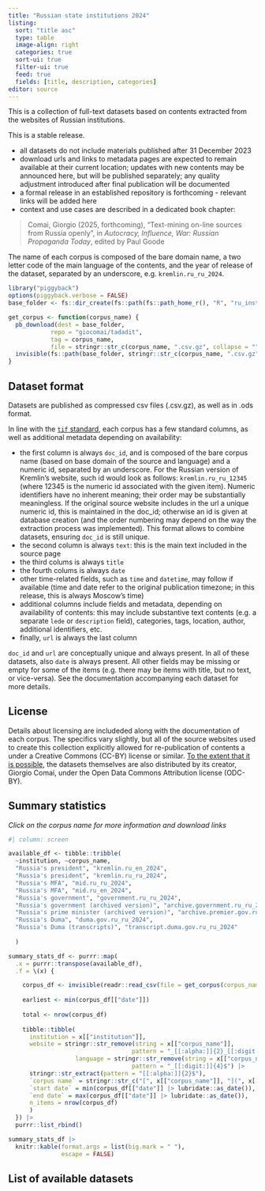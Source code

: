 ```yaml
---
title: "Russian state institutions 2024"
listing:
  sort: "title asc"
  type: table
  image-align: right
  categories: true
  sort-ui: true
  filter-ui: true
  feed: true  
  fields: [title, description, categories]
editor: source
---
```


This is a collection of full-text datasets based on contents extracted from the websites of Russian institutions.

This is a stable release.

- all datasets do not include materials published after 31 December 2023
- download urls and links to metadata pages are expected to remain available at their current location; updates with new contents may be announced here, but will be published separately; any quality adjustment introduced after final publication will be documented
- a formal release in an established repository is forthcoming - relevant links will be added here
- context and use cases are described in a dedicated book chapter:

> Comai, Giorgio (2025, forthcoming), "Text-mining on-line sources from Russia openly", in *Autocracy, Influence, War: Russian Propaganda Today*, edited by Paul Goode

The name of each corpus is composed of the bare domain name, a two letter code of the main language of the contents, and the year of release of the dataset, separated by an underscore, e.g. `kremlin.ru_ru_2024`.

```r
library("piggyback")
options(piggyback.verbose = FALSE)
base_folder <- fs::dir_create(fs::path(fs::path_home_r(), "R", "ru_institutions_2024"))

get_corpus <- function(corpus_name) {
  pb_download(dest = base_folder, 
            repo = "giocomai/tadadit",
            tag = corpus_name, 
            file = stringr::str_c(corpus_name, ".csv.gz", collapse = ""))
  invisible(fs::path(base_folder, stringr::str_c(corpus_name, ".csv.gz", collapse = "")))
}

```

## Dataset format

Datasets are published as compressed csv files (.csv.gz), as well as in .ods format. 

In line with the [`tif` standard](https://docs.ropensci.org/tif/), each corpus has a few standard columns, as well as additional metadata depending on availability:

- the first column is always `doc_id`, and is composed of the bare corpus name (based on base domain of the source and language) and a numeric id, separated by an underscore. For the Russian version of Kremlin's website, such id would look as follows: `kremlin.ru_ru_12345` (where 12345 is the numeric id associated with the given item). Numeric identifiers have no inherent meaning; their order may be substantially meaningless. If the original source website includes in the url a unique numeric id, this is maintained in the doc_id; otherwise an id is given at database creation (and the order numbering may depend on the way the extraction process was implemented). This format allows to combine datasets, ensuring `doc_id` is still unique.
- the second column is always `text`: this is the main text included in the source page
- the third colums is always `title`
- the fourth colums is always `date`
- other time-related fields, such as `time` and `datetime`, may follow if available (time and date refer to the original publication timezone; in this release, this is always Moscow's time)
- additional columns include fields and metadata, depending on availability of contents: this may include substantive text contents (e.g. a separate `lede` or `description` field), categories, tags, location, author, additional identifiers, etc.
- finally, `url` is always the last column

`doc_id` and `url` are conceptually unique and always present. In all of these datasets, also `date` is always present. All other fields may be missing or empty for some of the items (e.g. there may be items with title, but no text, or vice-versa). See the documentation accompanying each dataset for more details. 

## License

Details about licensing are includeded along with the documentation of each corpus. The specifics vary slightly, but all of the source websites used to create this collection explicitly allowed for re-publication of contents a under a Creative Commons (CC-BY) license or similar. [To the extent that it is possible](https://joinup.ec.europa.eu/licence/compatibility-check/ODC-By-1.0/CC-BY-4.0), the datasets themselves are also distributed by its creator, Giorgio Comai, under the Open Data Commons Attribution license (ODC-BY).

## Summary statistics

*Click on the corpus name for more information and download links*

```r
#| column: screen

available_df <- tibble::tribble(
  ~institution, ~corpus_name, 
  "Russia's president", "kremlin.ru_en_2024", 
  "Russia's president", "kremlin.ru_ru_2024",
  "Russia's MFA", "mid.ru_ru_2024",
  "Russia's MFA", "mid.ru_en_2024",
  "Russia's government", "government.ru_ru_2024",
  "Russia's government (archived version)", "archive.government.ru_ru_2024",
  "Russia's prime minister (archived version)", "archive.premier.gov.ru_ru_2024",
  "Russia's Duma", "duma.gov.ru_ru_2024",
  "Russia's Duma (transcripts)", "transcript.duma.gov.ru_ru_2024"
  
  )

summary_stats_df <- purrr::map(
  .x = purrr::transpose(available_df),
  .f = \(x) {

    corpus_df <- invisible(readr::read_csv(file = get_corpus(corpus_name = x[["corpus_name"]])))
    
    earliest <- min(corpus_df[["date"]])
    
    total <- nrow(corpus_df)
    
    tibble::tibble(
      institution = x[["institution"]],
      website = stringr::str_remove(string = x[["corpus_name"]],
                                   pattern = "_[[:alpha:]]{2}_[[:digit:]]{4}$"), 
                   language = stringr::str_remove(string = x[["corpus_name"]],
                                   pattern = "_[[:digit:]]{4}$") |> 
      stringr::str_extract(pattern = "[[:alpha:]]{2}$"), 
      `corpus name` = stringr::str_c("[", x[["corpus_name"]], "](", x[["corpus_name"]], ")", collapse = ""),
      `start date` = min(corpus_df[["date"]] |> lubridate::as_date()), 
      `end date` = max(corpus_df[["date"]] |> lubridate::as_date()), 
      n_items = nrow(corpus_df)
      )
  }) |> 
  purrr::list_rbind()

summary_stats_df |> 
  knitr::kable(format.args = list(big.mark = " "),
               escape = FALSE)
```

## List of available datasets